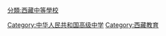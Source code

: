 [[Category:中华人民共和国高级中学|Category:中华人民共和国高级中学]]
[[Category:西藏教育|Category:西藏教育]]
[[分類:西藏中等學校|分類:西藏中等學校]]